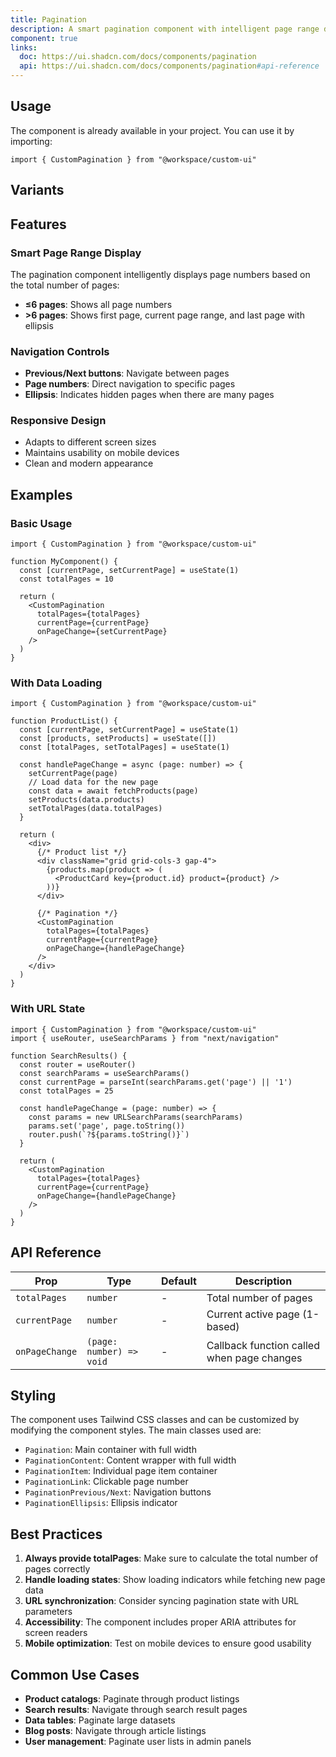 ```yaml
---
title: Pagination
description: A smart pagination component with intelligent page range display and navigation controls
component: true
links:
  doc: https://ui.shadcn.com/docs/components/pagination
  api: https://ui.shadcn.com/docs/components/pagination#api-reference
---
```


<ComponentPreview
  name="pagination"
  description="A smart pagination component with intelligent page range display"
  align="center"
/>

## Usage

The component is already available in your project. You can use it by importing:

```tsx
import { CustomPagination } from "@workspace/custom-ui"
```

<ComponentSource
  name="pagination"
  title="components/pagination.tsx"
/>

## Variants

<ComponentPreview
  name="pagination-variants"
  description="Different pagination scenarios and page count variations"
/>

## Features

### Smart Page Range Display

The pagination component intelligently displays page numbers based on the total number of pages:

- **≤6 pages**: Shows all page numbers
- **>6 pages**: Shows first page, current page range, and last page with ellipsis

### Navigation Controls

- **Previous/Next buttons**: Navigate between pages
- **Page numbers**: Direct navigation to specific pages
- **Ellipsis**: Indicates hidden pages when there are many pages

### Responsive Design

- Adapts to different screen sizes
- Maintains usability on mobile devices
- Clean and modern appearance

## Examples

### Basic Usage

```tsx
import { CustomPagination } from "@workspace/custom-ui"

function MyComponent() {
  const [currentPage, setCurrentPage] = useState(1)
  const totalPages = 10

  return (
    <CustomPagination
      totalPages={totalPages}
      currentPage={currentPage}
      onPageChange={setCurrentPage}
    />
  )
}
```

### With Data Loading

```tsx
import { CustomPagination } from "@workspace/custom-ui"

function ProductList() {
  const [currentPage, setCurrentPage] = useState(1)
  const [products, setProducts] = useState([])
  const [totalPages, setTotalPages] = useState(1)

  const handlePageChange = async (page: number) => {
    setCurrentPage(page)
    // Load data for the new page
    const data = await fetchProducts(page)
    setProducts(data.products)
    setTotalPages(data.totalPages)
  }

  return (
    <div>
      {/* Product list */}
      <div className="grid grid-cols-3 gap-4">
        {products.map(product => (
          <ProductCard key={product.id} product={product} />
        ))}
      </div>
      
      {/* Pagination */}
      <CustomPagination
        totalPages={totalPages}
        currentPage={currentPage}
        onPageChange={handlePageChange}
      />
    </div>
  )
}
```

### With URL State

```tsx
import { CustomPagination } from "@workspace/custom-ui"
import { useRouter, useSearchParams } from "next/navigation"

function SearchResults() {
  const router = useRouter()
  const searchParams = useSearchParams()
  const currentPage = parseInt(searchParams.get('page') || '1')
  const totalPages = 25

  const handlePageChange = (page: number) => {
    const params = new URLSearchParams(searchParams)
    params.set('page', page.toString())
    router.push(`?${params.toString()}`)
  }

  return (
    <CustomPagination
      totalPages={totalPages}
      currentPage={currentPage}
      onPageChange={handlePageChange}
    />
  )
}
```

## API Reference

| Prop | Type | Default | Description |
|------|------|---------|-------------|
| `totalPages` | `number` | - | Total number of pages |
| `currentPage` | `number` | - | Current active page (1-based) |
| `onPageChange` | `(page: number) => void` | - | Callback function called when page changes |

## Styling

The component uses Tailwind CSS classes and can be customized by modifying the component styles. The main classes used are:

- `Pagination`: Main container with full width
- `PaginationContent`: Content wrapper with full width
- `PaginationItem`: Individual page item container
- `PaginationLink`: Clickable page number
- `PaginationPrevious/Next`: Navigation buttons
- `PaginationEllipsis`: Ellipsis indicator

## Best Practices

1. **Always provide totalPages**: Make sure to calculate the total number of pages correctly
2. **Handle loading states**: Show loading indicators while fetching new page data
3. **URL synchronization**: Consider syncing pagination state with URL parameters
4. **Accessibility**: The component includes proper ARIA attributes for screen readers
5. **Mobile optimization**: Test on mobile devices to ensure good usability

## Common Use Cases

- **Product catalogs**: Paginate through product listings
- **Search results**: Navigate through search result pages
- **Data tables**: Paginate large datasets
- **Blog posts**: Navigate through article listings
- **User management**: Paginate user lists in admin panels
